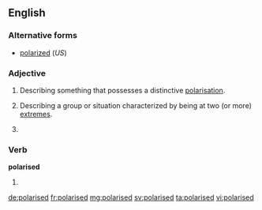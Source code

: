 ==English==

===Alternative forms===
* [[polarized]] (''US'')

===Adjective===
{{en-adj}}

# {{context|British}} Describing something that possesses a distinctive [[polarisation]].
# {{context|British}} Describing a group or situation characterized by being at two (or more) [[extreme]]s.
# {{alternative spelling of|polarized}}

===Verb===
'''polarised'''

# {{en-past of|polarise}}

[[de:polarised]]
[[fr:polarised]]
[[mg:polarised]]
[[sv:polarised]]
[[ta:polarised]]
[[vi:polarised]]